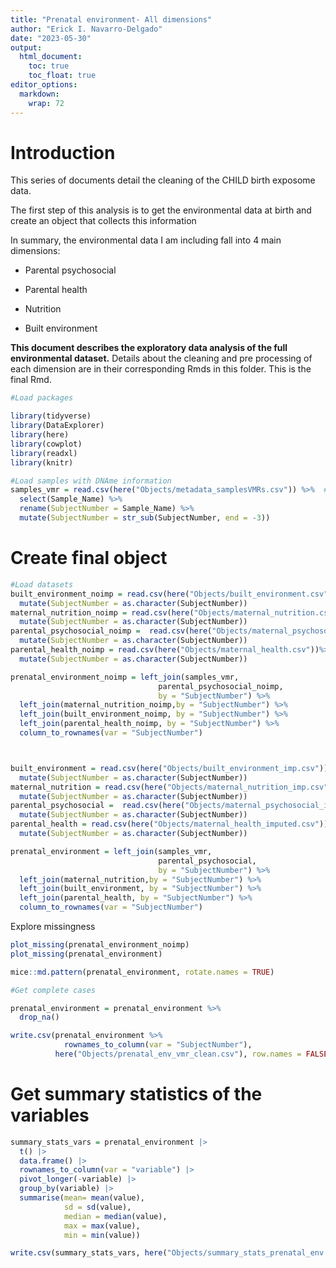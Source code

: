 ```yaml
---
title: "Prenatal environment- All dimensions"
author: "Erick I. Navarro-Delgado"
date: "2023-05-30"
output: 
  html_document:
    toc: true
    toc_float: true
editor_options: 
  markdown: 
    wrap: 72
---
```



# Introduction

This series of documents detail the cleaning of the CHILD birth
exposome data.

The first step of this analysis is to get the environmental data at
birth and create an object that collects this information

In summary, the environmental data I am including fall into 4 main
dimensions:

-   Parental psychosocial

-   Parental health

-   Nutrition

-   Built environment

**This document describes the exploratory data analysis of the full environmental dataset.** Details about the cleaning and pre processing of each dimension are in their corresponding Rmds in this folder. This is the final Rmd. 

```r
#Load packages 

library(tidyverse)
library(DataExplorer)
library(here)
library(cowplot)
library(readxl)
library(knitr)

#Load samples with DNAme information
samples_vmr = read.csv(here("Objects/metadata_samplesVMRs.csv")) %>%  #Metadata of samples in CHILD that are in the VMR project
  select(Sample_Name) %>% 
  rename(SubjectNumber = Sample_Name) %>% 
  mutate(SubjectNumber = str_sub(SubjectNumber, end = -3))

```

# Create final object 
```r
#Load datasets 
built_environment_noimp = read.csv(here("Objects/built_environment.csv")) %>% 
  mutate(SubjectNumber = as.character(SubjectNumber))
maternal_nutrition_noimp = read.csv(here("Objects/maternal_nutrition.csv"))%>% 
  mutate(SubjectNumber = as.character(SubjectNumber))
parental_psychosocial_noimp =  read.csv(here("Objects/maternal_psychosocial.csv"))%>% 
  mutate(SubjectNumber = as.character(SubjectNumber))
parental_health_noimp = read.csv(here("Objects/maternal_health.csv"))%>% 
  mutate(SubjectNumber = as.character(SubjectNumber))

prenatal_environment_noimp = left_join(samples_vmr, 
                                 parental_psychosocial_noimp,
                                 by = "SubjectNumber") %>% 
  left_join(maternal_nutrition_noimp,by = "SubjectNumber") %>%
  left_join(built_environment_noimp, by = "SubjectNumber") %>% 
  left_join(parental_health_noimp, by = "SubjectNumber") %>% 
  column_to_rownames(var = "SubjectNumber")



built_environment = read.csv(here("Objects/built_environment_imp.csv")) %>% 
  mutate(SubjectNumber = as.character(SubjectNumber))
maternal_nutrition = read.csv(here("Objects/maternal_nutrition_imp.csv"))%>% 
  mutate(SubjectNumber = as.character(SubjectNumber))
parental_psychosocial =  read.csv(here("Objects/maternal_psychosocial_imp.csv"))%>% 
  mutate(SubjectNumber = as.character(SubjectNumber))
parental_health = read.csv(here("Objects/maternal_health_imputed.csv"))%>% 
  mutate(SubjectNumber = as.character(SubjectNumber))

prenatal_environment = left_join(samples_vmr, 
                                 parental_psychosocial,
                                 by = "SubjectNumber") %>% 
  left_join(maternal_nutrition,by = "SubjectNumber") %>%
  left_join(built_environment, by = "SubjectNumber") %>% 
  left_join(parental_health, by = "SubjectNumber") %>% 
  column_to_rownames(var = "SubjectNumber")
```

Explore missingness
```r
plot_missing(prenatal_environment_noimp)
plot_missing(prenatal_environment)

mice::md.pattern(prenatal_environment, rotate.names = TRUE)

#Get complete cases

prenatal_environment = prenatal_environment %>% 
  drop_na()

write.csv(prenatal_environment %>% 
            rownames_to_column(var = "SubjectNumber"),
          here("Objects/prenatal_env_vmr_clean.csv"), row.names = FALSE)
```

# Get summary statistics of the variables
```r
summary_stats_vars = prenatal_environment |> 
  t() |> 
  data.frame() |> 
  rownames_to_column(var = "variable") |> 
  pivot_longer(-variable) |> 
  group_by(variable) |> 
  summarise(mean= mean(value),
            sd = sd(value),
            median = median(value),
            max = max(value), 
            min = min(value)) 

write.csv(summary_stats_vars, here("Objects/summary_stats_prenatal_env.csv"), row.names = FALSE)

```


